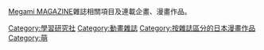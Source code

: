 [[Megami_MAGAZINE|Megami MAGAZINE]]雜誌相關項目及連載企畫、漫畫作品。

[[Category:學習研究社|Category:學習研究社]]
[[Category:動畫雜誌|Category:動畫雜誌]]
[[Category:按雜誌區分的日本漫畫作品|Category:按雜誌區分的日本漫畫作品]]
[[Category:萌|Category:萌]]